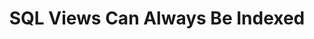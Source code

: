 ---
id: "db_tf_015"
questionType: "TRUE_FALSE"
title: "SQL Views Can Always Be Indexed"
statement: "Any SQL view can be directly indexed for faster performance."
difficulty: "HARD"
category: "Database"
correctAnswer: false
explanation: "Only materialized views can be indexed; normal views are virtual and do not store data."
---